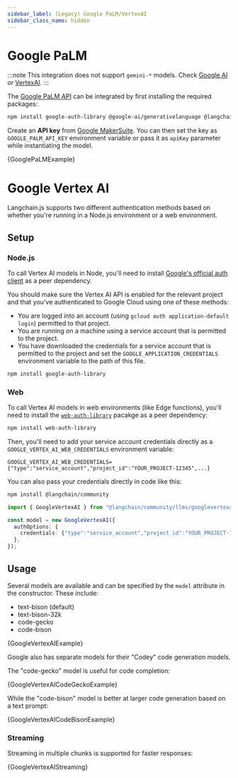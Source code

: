 ```yaml
---
sidebar_label: (Legacy) Google PaLM/VertexAI
sidebar_class_name: hidden
---
```



# Google PaLM

:::note
This integration does not support `gemini-*` models. Check [Google AI](/docs/integrations/chat/google_generativeai) or [VertexAI](/docs/integrations/llms/google_vertex_ai).
:::

The [Google PaLM API](https://developers.generativeai.google/products/palm) can be integrated by first
installing the required packages:


<IntegrationInstallTooltip></IntegrationInstallTooltip>

```bash npm2yarn
npm install google-auth-library @google-ai/generativelanguage @langchain/community
```

Create an **API key** from [Google MakerSuite](https://makersuite.google.com/app/apikey). You can then set
the key as `GOOGLE_PALM_API_KEY` environment variable or pass it as `apiKey` parameter while instantiating
the model.


<CodeBlock language="typescript">{GooglePaLMExample}</CodeBlock>

# Google Vertex AI

Langchain.js supports two different authentication methods based on whether
you're running in a Node.js environment or a web environment.

## Setup

### Node.js

To call Vertex AI models in Node, you'll need to install [Google's official auth client](https://www.npmjs.com/package/google-auth-library) as a peer dependency.

You should make sure the Vertex AI API is
enabled for the relevant project and that you've authenticated to
Google Cloud using one of these methods:

- You are logged into an account (using `gcloud auth application-default login`)
  permitted to that project.
- You are running on a machine using a service account that is permitted
  to the project.
- You have downloaded the credentials for a service account that is permitted
  to the project and set the `GOOGLE_APPLICATION_CREDENTIALS` environment
  variable to the path of this file.

```bash npm2yarn
npm install google-auth-library
```

### Web

To call Vertex AI models in web environments (like Edge functions), you'll need to install
the [`web-auth-library`](https://github.com/kriasoft/web-auth-library) pacakge as a peer dependency:

```bash npm2yarn
npm install web-auth-library
```

Then, you'll need to add your service account credentials directly as a `GOOGLE_VERTEX_AI_WEB_CREDENTIALS` environment variable:

```
GOOGLE_VERTEX_AI_WEB_CREDENTIALS={"type":"service_account","project_id":"YOUR_PROJECT-12345",...}
```

You can also pass your credentials directly in code like this:

<IntegrationInstallTooltip></IntegrationInstallTooltip>

```bash npm2yarn
npm install @langchain/community
```

```typescript
import { GoogleVertexAI } from "@langchain/community/llms/googlevertexai";

const model = new GoogleVertexAI({
  authOptions: {
    credentials: {"type":"service_account","project_id":"YOUR_PROJECT-12345",...},
  },
});
```

## Usage

Several models are available and can be specified by the `model` attribute
in the constructor. These include:

- text-bison (default)
- text-bison-32k
- code-gecko
- code-bison


<CodeBlock language="typescript">{GoogleVertexAIExample}</CodeBlock>

Google also has separate models for their "Codey" code generation models.

The "code-gecko" model is useful for code completion:


<CodeBlock language="typescript">{GoogleVertexAICodeGeckoExample}</CodeBlock>

While the "code-bison" model is better at larger code generation based on
a text prompt:


<CodeBlock language="typescript">{GoogleVertexAICodeBisonExample}</CodeBlock>

### Streaming

Streaming in multiple chunks is supported for faster responses:


<CodeBlock language="typescript">{GoogleVertexAIStreaming}</CodeBlock>
